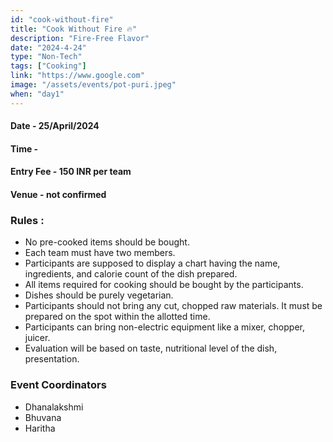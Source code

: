```yaml
---
id: "cook-without-fire"
title: "Cook Without Fire 🔥"
description: "Fire-Free Flavor"
date: "2024-4-24"
type: "Non-Tech" 
tags: ["Cooking"]
link: "https://www.google.com"
image: "/assets/events/pot-puri.jpeg"
when: "day1"
---
```


<h4>Date - 25/April/2024</h4>
<h4>Time - </h4>
<h4>Entry Fee - 150 INR per team</h4>
<h4>Venue - not confirmed</h4>
<h3>Rules :</h3>

- No pre-cooked items should be bought.
- Each team must have two members.
- Participants are supposed to display a chart having the name, ingredients, and calorie count of the dish prepared.
- All items required for cooking should be bought by the participants.
- Dishes should be purely vegetarian.
- Participants should not bring any cut, chopped raw materials. It must be prepared on the spot within the allotted time.
- Participants can bring non-electric equipment like a mixer, chopper, juicer.
- Evaluation will be based on taste, nutritional level of the dish, presentation.

<h3>Event Coordinators</h3>

- Dhanalakshmi
- Bhuvana
- Haritha